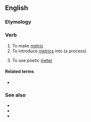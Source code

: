 ==English==

===Etymology===
{{suffix|en|metric|ize}}

===Verb===
{{en-verb}}

# To make [[metric]]
# To introduce [[metrics]] into (a process)
# {{lb|en|poetry}} To use poetic [[meter]]

====Related terms====
* {{l|en|metricization}}

===See also===
* {{l|en|metrify}}
* {{l|en|metricate}}
* {{l|en|metrification}}